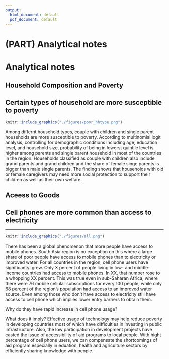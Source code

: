 ```yaml
---
output:
  html_document: default
  pdf_document: default
---
```

# (PART) Analytical notes {-}

# Analytical notes {#application}

## Household Composition and Poverty

## Certain types of household are more susceptible to poverty {-}


```r
knitr::include_graphics("./figures/poor_hhtype.png")
```

Among differnt household types, couple with children and single parent households are more susceptible to poverty. According to multinomial logit analysis, controlling for demographic conditions including age, education level, and household size, probability of being in lowerst quintile level is higher among parents and single parent household in most of the countries in the region. Households classified as couple with children also include grand parents and grand children and the share of female singe parents is bigger than male single parents. The finding shows that households with old or female caregivers may need more social protection to support their children as well as their own welfare. 


## Aceess to Goods

## Cell phones are more common than access to electricity {-}
***

```r
knitr::include_graphics("./figures/all.png")
```

There has been a global phenomenon that more people have access to mobile phones. South Asia region is no exception on this where a large share of poor people have access to mobile phones than to electricity or improved water. For all countries in the region, cell phone users have significantyl grew. Only X percent of people living in low- and middle-income countries had access to mobile phones. In XX, that number rose to a whopping XX percent. This was true even in sub-Saharan Africa, where there were 76 mobile cellular subscriptions for every 100 people, while only 68 percent of the region's population had access to an improved water source. Even among those who don't have access to electricity still have access to cell phone which implies lower entry barriers to obtain them.  

Why do they have rapid increase in cell phone usage?

What does it imply?
Effective usage of technology may help reduce poverty in developing countries most of which have difficulties in investing in public infrastructure. Also, the low participation in development projects have casted the issue of accessibility of aid programs to local people. With hight percentage of cell phone users, we can compensate the shortcomings of aid program especially in eduation, health and agriculture sectors by efficiently sharing knowledge with people. 

